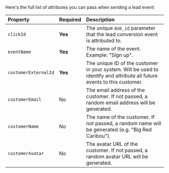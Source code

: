 Here's the full list of attributes you can pass when sending a lead event:

| Property             | Required | Description                                                                                                              |
| :------------------- | :------- | :----------------------------------------------------------------------------------------------------------------------- |
| `clickId`            | **Yes**  | The unique `dub_id` parameter that the lead conversion event is attributed to.                                           |
| `eventName`          | **Yes**  | The name of the event. Example: "Sign up".                                                                               |
| `customerExternalId` | **Yes**  | The unique ID of the customer in your system. Will be used to identify and attribute all future events to this customer. |
| `customerEmail`      | No       | The email address of the customer. If not passed, a random email address will be generated.                              |
| `customerName`       | No       | The name of the customer. If not passed, a random name will be generated (e.g. "Big Red Caribou").                       |
| `customerAvatar`     | No       | The avatar URL of the customer. If not passed, a random avatar URL will be generated.                                    |
